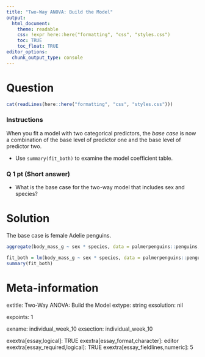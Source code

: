 ```yaml
---
title: "Two-Way ANOVA: Build the Model"
output:  
  html_document:
    theme: readable
    css: !expr here::here("formatting", "css", "styles.css")
    toc: TRUE
    toc_float: TRUE
editor_options: 
  chunk_output_type: console
---
```



Question
========

```r
cat(readLines(here::here("formatting", "css", "styles.css")))
```



<div class="instructions">

### Instructions

When you fit a model with two categorical predictors, the *base case* is now a combination of the base level of predictor one and the base level of predictor two.

- Use `summary(fit_both)` to examine the model coefficient table.

</div>


<div class="questions">

### Q 1 pt (Short answer)

- What is the base case for the two-way model that includes sex and species?

</div>




Solution
========

The base case is female Adelie penguins.

```r
aggregate(body_mass_g ~ sex * species, data = palmerpenguins::penguins, FUN = mean, na.rm = TRUE)

fit_both = lm(body_mass_g ~ sex * species, data = palmerpenguins::penguins)
summary(fit_both)

```




Meta-information
================

extitle: Two-Way ANOVA: Build the Model
extype: string
exsolution: nil

expoints: 1

exname: individual_week_10
exsection: individual_week_10

exextra[essay,logical]: TRUE
exextra[essay_format,character]: editor
exextra[essay_required,logical]: TRUE
exextra[essay_fieldlines,numeric]: 5
